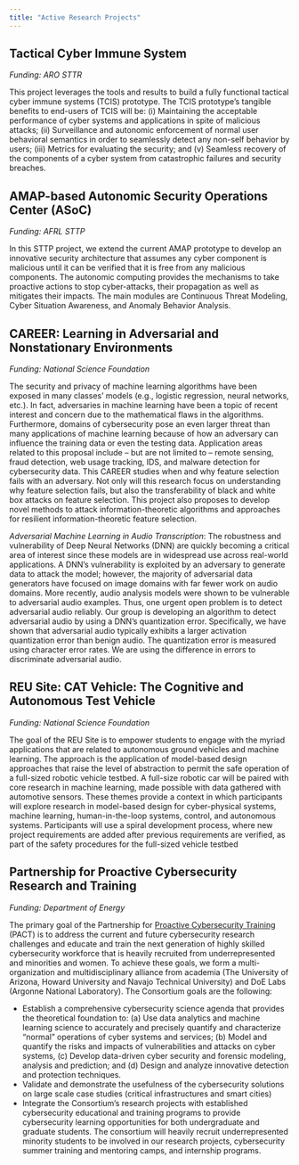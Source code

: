 ```yaml
---
title: "Active Research Projects"
---
```



## Tactical Cyber Immune System
*Funding: ARO STTR*

This project leverages the tools and results to build a fully functional tactical cyber immune systems (TCIS) prototype. The TCIS prototype’s tangible benefits to end-users of TCIS will be: (i) Maintaining the acceptable performance of cyber systems and applications in spite of malicious attacks; (ii) Surveillance and autonomic enforcement of normal user behavioral semantics in order to seamlessly detect any non-self behavior by users; (iii) Metrics for evaluating the security; and (v) Seamless recovery of the components of a cyber system from catastrophic failures and security breaches. 


## AMAP-based Autonomic Security Operations Center (ASoC)
*Funding: AFRL STTP*

In this STTP project, we extend the current AMAP prototype to develop an innovative security architecture that assumes any cyber component is malicious until it can be verified that it is free from any malicious components. The autonomic computing provides the mechanisms to take proactive actions to stop cyber-attacks, their propagation as well as mitigates their impacts. The main modules are Continuous Threat Modeling, Cyber Situation Awareness, and Anomaly Behavior Analysis. 


## CAREER: Learning in Adversarial and Nonstationary Environments
*Funding: National Science Foundation* 

The security and privacy of machine learning algorithms have been exposed in many classes’ models (e.g., logistic regression, neural networks, etc.). In fact, adversaries in machine learning have been a topic of recent interest and concern due to the mathematical flaws in the algorithms. Furthermore, domains of cybersecurity pose an even larger threat than many applications of machine learning because of how an adversary can influence the training data or even the testing data. Application areas related to this proposal include – but are not limited to – remote sensing, fraud detection, web usage tracking, IDS, and malware detection for cybersecurity data. This CAREER studies when and why feature selection fails with an adversary. Not only will this research focus on understanding why feature selection fails, but also the transferability of black and white box attacks on feature selection. This project also proposes to develop novel methods to attack information-theoretic algorithms and approaches for resilient information-theoretic feature selection. 

*Adversarial Machine Learning in Audio Transcription*: The robustness and vulnerability of Deep Neural Networks (DNN) are quickly becoming a critical area of interest since these models are in widespread use across real-world applications. A DNN's vulnerability is exploited by an adversary to generate data to attack the model; however, the majority of adversarial data generators have focused on image domains with far fewer work on audio domains. More recently, audio analysis models were shown to be vulnerable to adversarial audio examples. Thus, one urgent open problem is to detect adversarial audio reliably. Our group is developing an algorithm to detect adversarial audio by using a DNN's quantization error. Specifically, we have shown that adversarial audio typically exhibits a larger activation quantization error than benign audio. The quantization error is measured using character error rates. We are using the difference in errors to discriminate adversarial audio. 


## REU Site: CAT Vehicle: The Cognitive and Autonomous Test Vehicle 
*Funding: National Science Foundation* 

The goal of the REU Site is to empower students to engage with the myriad applications that are related to autonomous ground vehicles and machine learning. The approach is the application of model-based design approaches that raise the level of abstraction to permit the safe operation of a full-sized robotic vehicle testbed. A full-size robotic car will be paired with core research in machine learning, made possible with data gathered with automotive sensors. These themes provide a context in which participants will explore research in model-based design for cyber-physical systems, machine learning, human-in-the-loop systems, control, and autonomous systems. Participants will use a spiral development process, where new project requirements are added after previous requirements are verified, as part of the safety procedures for the full-sized vehicle testbed


## Partnership for Proactive Cybersecurity Research and Training 
*Funding: Department of Energy* 

The primary goal of the Partnership for [Proactive Cybersecurity Training](https://nnsa-pact.org/){target="_blank"} (PACT) is to address the current and future cybersecurity research challenges and educate and train the next generation of highly skilled cybersecurity workforce that is heavily recruited from underrepresented and minorities and women. To achieve these goals, we form a multi- organization and multidisciplinary alliance from academia (The University of Arizona, Howard University and Navajo Technical University) and DoE Labs (Argonne National Laboratory). The Consortium goals are the following:

* Establish a comprehensive cybersecurity science agenda that provides the theoretical foundation to: (a) Use data analytics and machine learning science to accurately and precisely quantify and characterize “normal” operations of cyber systems and services; (b) Model and quantify the risks and impacts of vulnerabilities and attacks on cyber systems, (c) Develop data-driven cyber security and forensic modeling, analysis and prediction; and (d) Design and analyze innovative detection and protection techniques.
* Validate and demonstrate the usefulness of the cybersecurity solutions on large scale case studies (critical infrastructures and smart cities)
* Integrate the Consortium’s research projects with established cybersecurity educational and training programs to provide cybersecurity learning opportunities for both undergraduate and graduate students. The consortium will heavily recruit underrepresented minority students to be involved in our research projects, cybersecurity summer training and mentoring camps, and internship programs.

